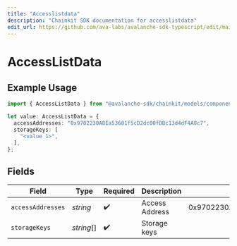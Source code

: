 ```yaml
---
title: "Accesslistdata"
description: "Chainkit SDK documentation for accesslistdata"
edit_url: https://github.com/ava-labs/avalanche-sdk-typescript/edit/main/chainkit/docs/models/components/accesslistdata.md
---
```


# AccessListData

## Example Usage

```typescript
import { AccessListData } from "@avalanche-sdk/chainkit/models/components";

let value: AccessListData = {
  accessAddresses: "0x9702230A8Ea53601f5cD2dc00fDBc13d4dF4A8c7",
  storageKeys: [
    "<value 1>",
  ],
};
```

## Fields

| Field                                      | Type                                       | Required                                   | Description                                | Example                                    |
| ------------------------------------------ | ------------------------------------------ | ------------------------------------------ | ------------------------------------------ | ------------------------------------------ |
| `accessAddresses`                          | *string*                                   | :heavy_check_mark:                         | Access Address                             | 0x9702230A8Ea53601f5cD2dc00fDBc13d4dF4A8c7 |
| `storageKeys`                              | *string*[]                                 | :heavy_check_mark:                         | Storage keys                               |                                            |